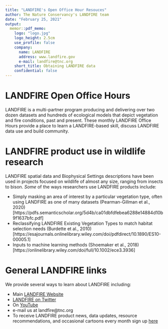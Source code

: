 ```yaml
---
title: "LANDFIRE's Open Office Hour Resouces"
author: The Nature Conservancy's LANDFIRE team
date: "February 25, 2021"
output:
  memor::pdf_memo:
    logo: "logo.jpg"
    logo_height: 2.5cm
    use_profile: false
    company:
      name: LANDFIRE
      address: www.landfire.gov
      e-mail: landfire@tnc.org
    short_title: Obtaining LANDFIRE data  
    confidential: false
---
```

# LANDFIRE Open Office Hours

LANDFIRE is a multi-partner program producing and delivering over two dozen datasets and hundreds of ecological models that depict vegetation and fire conditions, past and present.  These monthly LANDFIRE Office Hours provide a place to learn a LANDFIRE-based skill, discuss LANDFIRE data use and build community.


# LANDFIRE product use in wildlife research
LANDFIRE spatial data and Biophysical Settings descriptions have been used in projects focused on wildlife of almost any size, ranging from insects to bison.  *Some* of the ways researchers use LANDFIRE products include:

* Simply masking an area of interest by a particular vegetation type, often using LANDFIRE as one of many datasets (Pearman-Gillman et al., 2020)[https://pdfs.semanticscholar.org/5d4b/ca01dbfdfebea6288e14884d10b9f1637bfc.pdf]
* Reclassifying LANDFIRE Existing Vegetation Types to match habitat selection needs (Burdette et al., 2010)[https://esajournals.onlinelibrary.wiley.com/doi/pdfdirect/10.1890/ES10-00005.1]
* Inputs to machine learning methods (Shoemaker et al., 2018)[https://onlinelibrary.wiley.com/doi/full/10.1002/ece3.3936]




# General LANDFIRE links
We provide several ways to learn about LANDFIRE including:

* Main [LANDFIRE Website](www.landfire.gov)
* [LANDFIRE on Twitter](https://twitter.com/nature_LANDFIRE)
* On [YouTube](https://www.youtube.com/channel/UCDPBP2fRXsfSBNjnLrzqxUw)
* e-mail us at landfire@tnc.org
* To receive LANDFIRE product news, data updates, resource recommendations, and occasional cartoons every month sign up [here](https://landfire.us9.list-manage.com/subscribe?u=25aeabb346a09aaf1c528f007&id=2f025aaae2)




